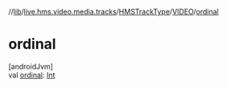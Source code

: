 //[lib](../../../../index)/[live.hms.video.media.tracks](../../index)/[HMSTrackType](../index)/[VIDEO](index)/[ordinal](ordinal)

# ordinal

[androidJvm]\
val [ordinal](ordinal): [Int](https://kotlinlang.org/api/latest/jvm/stdlib/kotlin/-int/index.html)

